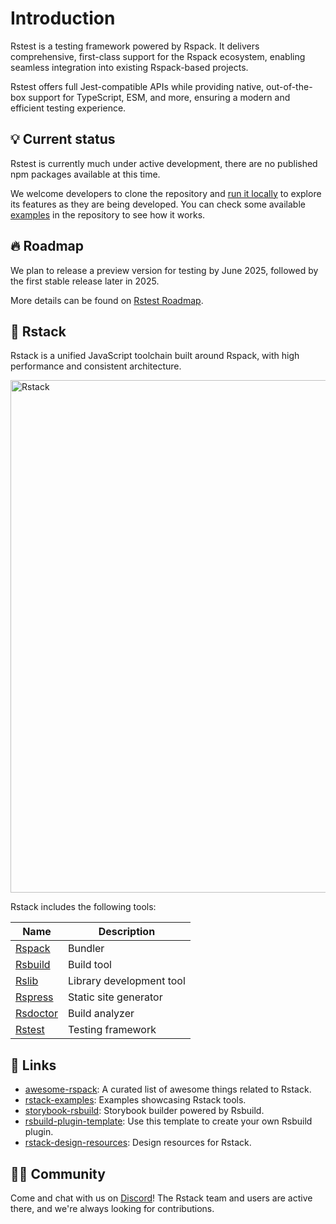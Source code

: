 # Introduction

Rstest is a testing framework powered by Rspack. It delivers comprehensive, first-class support for the Rspack ecosystem, enabling seamless integration into existing Rspack-based projects.

Rstest offers full Jest-compatible APIs while providing native, out-of-the-box support for TypeScript, ESM, and more, ensuring a modern and efficient testing experience.

## 💡 Current status

Rstest is currently much under active development, there are no published npm packages available at this time.

We welcome developers to clone the repository and [run it locally](https://github.com/web-infra-dev/rstest/blob/main/CONTRIBUTING.md) to explore its features as they are being developed. You can check some available [examples](https://github.com/web-infra-dev/rstest/tree/main/examples) in the repository to see how it works.

## 🔥 Roadmap

We plan to release a preview version for testing by June 2025, followed by the first stable release later in 2025.

More details can be found on [Rstest Roadmap](https://github.com/web-infra-dev/rstest/issues/85).

## 🦀 Rstack

Rstack is a unified JavaScript toolchain built around Rspack, with high performance and consistent architecture.

<img
  src="https://assets.rspack.rs/rstack/rstack-overview.png"
  alt="Rstack"
  width="820"
/>

Rstack includes the following tools:

| Name                                                  | Description              |
| ----------------------------------------------------- | ------------------------ |
| [Rspack](https://github.com/web-infra-dev/rspack)     | Bundler                  |
| [Rsbuild](https://github.com/web-infra-dev/rsbuild)   | Build tool               |
| [Rslib](https://github.com/web-infra-dev/rslib)       | Library development tool |
| [Rspress](https://github.com/web-infra-dev/rspress)   | Static site generator    |
| [Rsdoctor](https://github.com/web-infra-dev/rsdoctor) | Build analyzer           |
| [Rstest](https://github.com/web-infra-dev/rstest)     | Testing framework        |

## 🔗 Links

- [awesome-rspack](https://github.com/web-infra-dev/awesome-rspack): A curated list of awesome things related to Rstack.
- [rstack-examples](https://github.com/rspack-contrib/rstack-examples): Examples showcasing Rstack tools.
- [storybook-rsbuild](https://github.com/rspack-contrib/storybook-rsbuild): Storybook builder powered by Rsbuild.
- [rsbuild-plugin-template](https://github.com/rspack-contrib/rsbuild-plugin-template): Use this template to create your own Rsbuild plugin.
- [rstack-design-resources](https://github.com/rspack-contrib/rstack-design-resources): Design resources for Rstack.

## 🧑‍💻 Community

Come and chat with us on [Discord](https://discord.gg/XsaKEEk4mW)! The Rstack team and users are active there, and we're always looking for contributions.
